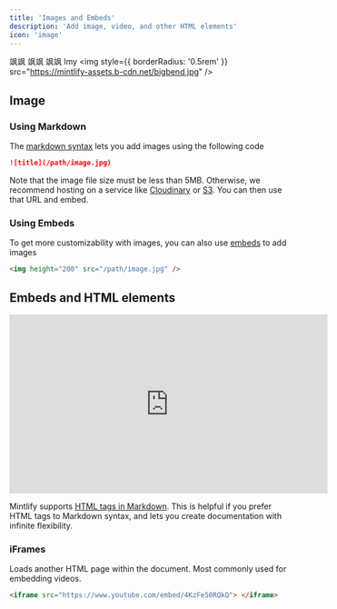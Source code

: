 ```yaml
---
title: 'Images and Embeds'
description: 'Add image, video, and other HTML elements'
icon: 'image'
---
```

飒飒
飒飒
飒飒
lmy
<img
  style={{ borderRadius: '0.5rem' }}
  src="https://mintlify-assets.b-cdn.net/bigbend.jpg"
/>

## Image

### Using Markdown

The [markdown syntax](https://www.markdownguide.org/basic-syntax/#images) lets you add images using the following code

```md
![title](/path/image.jpg)
```

Note that the image file size must be less than 5MB. Otherwise, we recommend hosting on a service like [Cloudinary](https://cloudinary.com/) or [S3](https://aws.amazon.com/s3/). You can then use that URL and embed.

### Using Embeds

To get more customizability with images, you can also use [embeds](/writing-content/embed) to add images

```html
<img height="200" src="/path/image.jpg" />
```

## Embeds and HTML elements

<iframe
  width="560"
  height="315"
  src="https://www.youtube.com/embed/4KzFe50RQkQ"
  title="YouTube video player"
  frameBorder="0"
  allow="accelerometer; autoplay; clipboard-write; encrypted-media; gyroscope; picture-in-picture"
  allowFullScreen
  style={{ width: '100%', borderRadius: '0.5rem' }}
></iframe>

<br />

<Tip>

Mintlify supports [HTML tags in Markdown](https://www.markdownguide.org/basic-syntax/#html). This is helpful if you prefer HTML tags to Markdown syntax, and lets you create documentation with infinite flexibility.

</Tip>

### iFrames

Loads another HTML page within the document. Most commonly used for embedding videos.

```html
<iframe src="https://www.youtube.com/embed/4KzFe50RQkQ"> </iframe>
```
